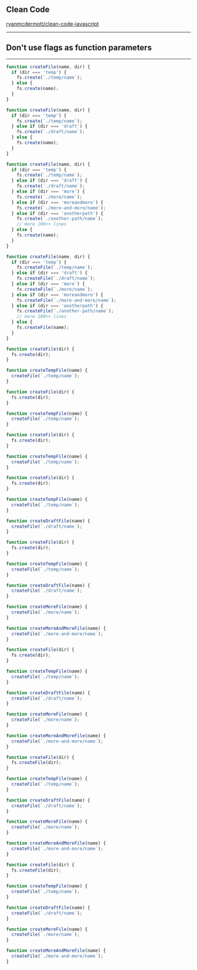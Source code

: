 
## Clean Code

[ryanmcdermott/clean-code-javascript](https://github.com/ryanmcdermott/clean-code-javascript#solid)

---
## Don't use flags as function parameters

---

<CodeSurferLayout>

```js title="Bad"
function createFile(name, dir) {
  if (dir === 'temp') {
    fs.create(`./temp/name`);
  } else {
    fs.create(name);
  }
}
```

```js 4:5 title="Bad"
function createFile(name, dir) {
  if (dir === 'temp') {
    fs.create(`./temp/name`);
  } else if (dir === 'draft') {
    fs.create(`./draft/name`);
  } else {
    fs.create(name);
  }
}
```

```js 1:15 title="Bad"
function createFile(name, dir) {
  if (dir === 'temp') {
    fs.create(`./temp/name`);
  } else if (dir === 'draft') {
    fs.create(`./draft/name`);
  } else if (dir === 'more') {
    fs.create(`./more/name`);
  } else if (dir === 'moreandmore') {
    fs.create(`./more-and-more/name`);
  } else if (dir === 'anotherpath') {
    fs.create(`./another-path/name`);
    // more 100++ lines
  } else {
    fs.create(name);
  }
}
```

```js 3:3,5:5,7:7,9:9,11:11,12:12,14:14 title="Bad"
function createFile(name, dir) {
  if (dir === 'temp') {
    fs.createFile(`./temp/name`);
  } else if (dir === 'draft') {
    fs.createFile(`./draft/name`);
  } else if (dir === 'more') {
    fs.createFile(`./more/name`);
  } else if (dir === 'moreandmore') {
    fs.createFile(`./more-and-more/name`);
  } else if (dir === 'anotherpath') {
    fs.createFile(`./another-path/name`);
    // more 100++ lines
  } else {
    fs.createFile(name);
  }
}
```

```js 1:7 title="Good"
function createFile(dir) {
  fs.create(dir);
}

function createTempFile(name) {
  createFile(`./temp/name`);
}
```

```js 1:3 title="Good"
function createFile(dir) {
  fs.create(dir);
}

function createTempFile(name) {
  createFile(`./temp/name`);
}
```

```js 5:7 title="Good"
function createFile(dir) {
  fs.create(dir);
}

function createTempFile(name) {
  createFile(`./temp/name`);
}
```

```js 9:11 title="Good"
function createFile(dir) {
  fs.create(dir);
}

function createTempFile(name) {
  createFile(`./temp/name`);
}

function createDraftFile(name) {
  createFile(`./draft/name`);
}
```

```js 13:19 title="Good"
function createFile(dir) {
  fs.create(dir);
}

function createTempFile(name) {
  createFile(`./temp/name`);
}

function createDraftFile(name) {
  createFile(`./draft/name`);
}

function createMoreFile(name) {
  createFile(`./more/name`);
}

function createMoreAndMoreFile(name) {
  createFile(`./more-and-more/name`);
}
```

```js 1:3 title="Good"
function createFile(dir) {
  fs.create(dir);
}

function createTempFile(name) {
  createFile(`./temp/name`);
}

function createDraftFile(name) {
  createFile(`./draft/name`);
}

function createMoreFile(name) {
  createFile(`./more/name`);
}

function createMoreAndMoreFile(name) {
  createFile(`./more-and-more/name`);
}
```

```js 2:2 title="Good"
function createFile(dir) {
  fs.createFile(dir);
}

function createTempFile(name) {
  createFile(`./temp/name`);
}

function createDraftFile(name) {
  createFile(`./draft/name`);
}

function createMoreFile(name) {
  createFile(`./more/name`);
}

function createMoreAndMoreFile(name) {
  createFile(`./more-and-more/name`);
}
```

```js 1:19 title="Good"
function createFile(dir) {
  fs.createFile(dir);
}

function createTempFile(name) {
  createFile(`./temp/name`);
}

function createDraftFile(name) {
  createFile(`./draft/name`);
}

function createMoreFile(name) {
  createFile(`./more/name`);
}

function createMoreAndMoreFile(name) {
  createFile(`./more-and-more/name`);
}
```

</CodeSurferLayout>
